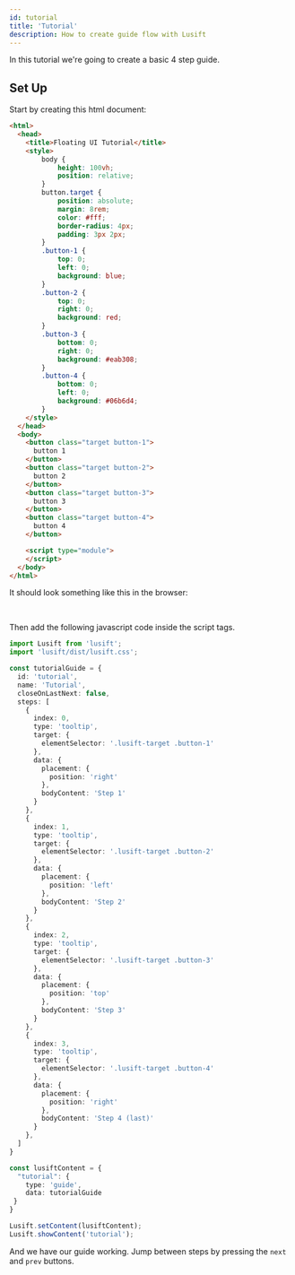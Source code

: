 ```yaml
---
id: tutorial
title: 'Tutorial'
description: How to create guide flow with Lusift
---
```


In this tutorial we're going to create a basic 4 step guide.

## Set Up

Start by creating this html document:

```html
<html>
  <head>
    <title>Floating UI Tutorial</title>
    <style>
        body {
            height: 100vh;
            position: relative;
        }
        button.target {
            position: absolute;
            margin: 8rem;
            color: #fff;
            border-radius: 4px;
            padding: 3px 2px;
        }
        .button-1 {
            top: 0;
            left: 0;
            background: blue;
        }
        .button-2 {
            top: 0;
            right: 0;
            background: red;
        }
        .button-3 {
            bottom: 0;
            right: 0;
            background: #eab308;
        }
        .button-4 {
            bottom: 0;
            left: 0;
            background: #06b6d4;
        }
    </style>
  </head>
  <body>
    <button class="target button-1">
      button 1
    </button>
    <button class="target button-2">
      button 2
    </button>
    <button class="target button-3">
      button 3
    </button>
    <button class="target button-4">
      button 4
    </button>

    <script type="module">
    </script>
  </body>
</html>

```
It should look something like this in the browser:

<Result1 />
<br />

Then add the following javascript code inside the script tags.

```typescript
import Lusift from 'lusift';
import 'lusift/dist/lusift.css';

const tutorialGuide = {
  id: 'tutorial',
  name: 'Tutorial',
  closeOnLastNext: false,
  steps: [
    {
      index: 0,
      type: 'tooltip',
      target: {
        elementSelector: '.lusift-target .button-1'
      },
      data: {
        placement: {
          position: 'right'
        },
        bodyContent: 'Step 1'
      }
    },
    {
      index: 1,
      type: 'tooltip',
      target: {
        elementSelector: '.lusift-target .button-2'
      },
      data: {
        placement: {
          position: 'left'
        },
        bodyContent: 'Step 2'
      }
    },
    {
      index: 2,
      type: 'tooltip',
      target: {
        elementSelector: '.lusift-target .button-3'
      },
      data: {
        placement: {
          position: 'top'
        },
        bodyContent: 'Step 3'
      }
    },
    {
      index: 3,
      type: 'tooltip',
      target: {
        elementSelector: '.lusift-target .button-4'
      },
      data: {
        placement: {
          position: 'right'
        },
        bodyContent: 'Step 4 (last)'
      }
    },
  ]
}

const lusiftContent = {
  "tutorial": {
    type: 'guide',
    data: tutorialGuide
 }
}

Lusift.setContent(lusiftContent);
Lusift.showContent('tutorial');
```

And we have our guide working.
Jump between steps by pressing the `next` and `prev` buttons.

<Result2 />
